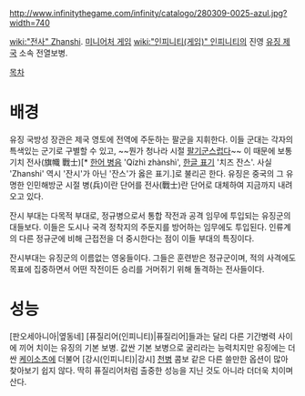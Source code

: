 http://www.infinitythegame.com/infinity/catalogo/280309-0025-azul.jpg?width=740

[[wiki:"전사" Zhanshi]]. [[미니어처 게임]] [[wiki:"인피니티(게임)" 인피니티]]의 진영 [[유징 제국]] 소속 전열보병.

[[목차]]

= 배경 =

유징 국방성 장관은 제국 영토에 전역에 주둔하는 팔군을 지휘한다. 이들 군대는 각자의 특색있는 군기로 구별할 수 있고, ~~뭔가 청나라 시절 [[팔기군]]스럽다~~ 이 때문에 보통 기치 전사(旗幟 戰士)[* [[한어 병음]] 'Qízhì zhànshì', [[외래어 표기법/중국어|한글 표기]] '치즈 잔스'. 사실 'Zhanshi' 역시 '잔시'가 아닌 '잔스'가 옳은 표기.]로 불리곤 한다. 유징은 중국의 그 유명한 인민해방군 시절 병(兵)이란 단어를 전사(戰士)란 단어로 대체하여 지금까지 내려오고 있다. 
 
잔시 부대는 다목적 부대로, 정규병으로서 통합 작전과 공격 임무에 투입되는 유징군의 대들보다. 이들은 도시나 국격 정착지의 주둔지를 방어하는 임무에도 투입된다. 인류계의 다른 정규군에 비해 근접전을 더 중시한다는 점이 이들 부대의 특징이다.

잔시부대는 유징군의 이름없는 영웅들이다. 그들은 훈련받은 정규군이며, 적의 사격에도 목표에 집중하면서 어떤 작전이든 승리를 거머쥐기 위해 돌격하는 전사들이다.

= 성능 =

[판오세아니아|옆동네] [퓨질리어(인피니티)|퓨질리어]들과는 달리 다른 기간병력 사이에 끼어 치이는 유징의 기본 보병. 값싼 기본 보병으로 굴리라는 능력치지만 유징에는 더 싼 [[케이소츠]]에 더불어 [강시(인피니티)|강시] [[천병]] 콤보 같은 다른 쓸만한 옵션이 많아 찾아보기 쉽지 않다. 딱히 퓨질리어처럼 출중한 성능을 지닌 것도 아니라 더더욱 치이며 산다.

